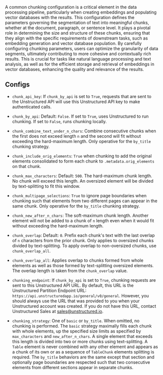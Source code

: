 
A common chunking configuration is a critical element in the data processing pipeline, particularly when creating embeddings and populating vector databases with the results. This configuration defines the parameters governing the segmentation of text into meaningful chunks, whether at the document, paragraph, or sentence level. It plays a pivotal role in determining the size and structure of these chunks, ensuring that they align with the specific requirements of downstream tasks, such as embedding generation and vector database population. By carefully configuring chunking parameters, users can optimize the granularity of data segments, ultimately contributing to more cohesive and contextually rich results. This is crucial for tasks like natural language processing and text analysis, as well as for the efficient storage and retrieval of embeddings in vector databases, enhancing the quality and relevance of the results.

## Configs

*   `chunk_api_key`: If `chunk_by_api` is set to `True`, requests that are sent to the Unstructured API will use this Unstructured API key to make authenticated calls.

*   `chunk_by_api`: Default: `False`. If set to `True`, uses Unstructured to run chunking. If set to `False`, runs chunking locally.

*   `chunk_combine_text_under_n_chars`: Combine consecutive chunks when the first does not exceed length `n` and the second will fit without exceeding the hard-maximum length. Only operative for the `by_title` chunking strategy.

*   `chunk_include_orig_elements`: `True` when chunking to add the original elements consolidated to form each chunk to `.metadata.orig_elements` on that chunk.

*   `chunk_max_characters`: Default: `500`. The hard-maximum chunk length. No chunk will exceed this length. An oversized element will be divided by text-splitting to fit this window.

*   `chunk_multipage_selections`: `True` to ignore page boundaries when chunking such that elements from two different pages can appear in the same chunk. Only operative for the `by_title` chunking strategy.

*   `chunk_new_after_n_chars`: The soft-maximum chunk length. Another element will not be added to a chunk of `n` length even when it would fit without exceeding the hard-maximum length.

*   `chunk_overlap`: Default: `0`. Prefix each chunk's text with the last overlap of `n` characters from the prior chunk. Only applies to oversized chunks divided by text-splitting. To apply overlap to non-oversized chunks, use `chunk_overlap_all`.

*   `chunk_overlap_all`: Applies overlap to chunks formed from whole elements as well as those formed by text-splitting oversized elements. The overlap length is taken from the `chunk_overlap` value.

*   `chunking_endpoint`: If `chunk_by_api` is set to `True`, chunking requests are sent to this Unstructured API URL. By default, this URL is the Unstructured Partition Endpoint URL: `https://api.unstructuredapp.io/general/v0/general`. However, you should always use the URL that was provided to you when your Unstructured account was created. If you do not have this URL, contact Unstructured Sales at [sales@unstructured.io](mailto:sales@unstructured.io).

*   `chunking_strategy`: One of `basic` or `by_title`. When omitted, no chunking is performed. The `basic` strategy maximally fills each chunk with whole elements, up the specified size limits as specified by `max_characters` and `new_after_n_chars`. A single element that exceeds this length is divided into two or more chunks using text-splitting. A `Table` element is never combined with any other element and appears as a chunk of its own or as a sequence of `TableChunk` elements splitting is required. The `by_title` behaviors are the same except that section and optionally page boundaries are respected such that two consecutive elements from different sections appear in separate chunks.